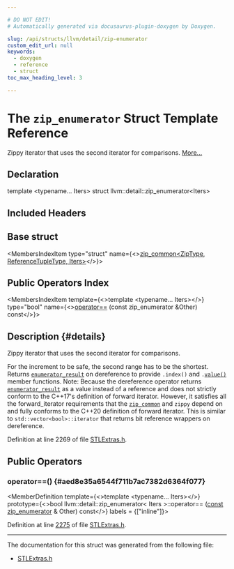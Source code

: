 ```yaml
---

# DO NOT EDIT!
# Automatically generated via docusaurus-plugin-doxygen by Doxygen.

slug: /api/structs/llvm/detail/zip-enumerator
custom_edit_url: null
keywords:
  - doxygen
  - reference
  - struct
toc_max_heading_level: 3

---
```





# The `zip_enumerator` Struct Template Reference

<DoxygenPage pluginConfig={pluginConfig}>

Zippy iterator that uses the second iterator for comparisons. <a href="#details">More...</a>

## Declaration

<CodeBlock>template &lt;typename... Iters&gt;
struct llvm::detail::zip_enumerator&lt;Iters&gt;</CodeBlock>

## Included Headers

<IncludesList>
<IncludesListItem
  filePath="llvm/ADT/STLExtras.h"
  permalink="/docs/api/files/include/include/llvm/include/llvm/adt/stlextras-h"
  isLocal="true" />
</IncludesList>

## Base struct

<MembersIndex>

<MembersIndexItem
  type="struct"
  name={<><a href="/docs/api/structs/llvm/detail/zip-common">zip&#95;common&lt;ZipType, ReferenceTupleType, Iters&gt;</a></>}>
</MembersIndexItem>

</MembersIndex>

## Public Operators Index

<MembersIndex>

<MembersIndexItem
  template={<>template &lt;typename... Iters&gt;</>}
  type="bool"
  name={<><a href="#aed8e35a6544f711b7ac7382d6364f077">operator==</a> (const zip&#95;enumerator &amp;Other) const</>}>
</MembersIndexItem>

</MembersIndex>

## Description {#details}

Zippy iterator that uses the second iterator for comparisons.

For the increment to be safe, the second range has to be the shortest. Returns <code><a href="/docs/api/structs/llvm/detail/enumerator-result">enumerator&#95;result</a></code> on dereference to provide <code>.index()</code> and <code>.<a href="/docs/api/namespaces/llvm/detail/#a3fe429695b1d6a60635b1e490092037e">value()</a></code> member functions. Note: Because the dereference operator returns <code><a href="/docs/api/structs/llvm/detail/enumerator-result">enumerator&#95;result</a></code> as a value instead of a reference and does not strictly conform to the C++17&#39;s definition of forward iterator. However, it satisfies all the forward&#95;iterator requirements that the <code><a href="/docs/api/structs/llvm/detail/zip-common">zip&#95;common</a></code> and <code>zippy</code> depend on and fully conforms to the C++20 definition of forward iterator. This is similar to <code>std::vector&lt;bool&gt;::iterator</code> that returns bit reference wrappers on dereference.

Definition at line 2269 of file <a href="/docs/api/files/include/include/llvm/include/llvm/adt/stlextras-h">STLExtras.h</a>.

<SectionDefinition>

## Public Operators

### operator==() {#aed8e35a6544f711b7ac7382d6364f077}

<MemberDefinition
  template={<>template &lt;typename... Iters&gt;</>}
  prototype={<>bool llvm::detail::zip&#95;enumerator&lt; Iters &gt;::operator== (<a href="/docs/api/files/lib/lib/target/lib/target/aarch64/aarch64promoteconstant-cpp/#a90f8350fecae261c25be85d38b451bff">const</a> <a href="/docs/api/structs/llvm/detail/zip-enumerator">zip&#95;enumerator</a> &amp; Other) const</>}
  labels = {["inline"]}>

Definition at line <a href="/docs/api/files/include/include/llvm/include/llvm/adt/stlextras-h/#l02275">2275</a> of file <a href="/docs/api/files/include/include/llvm/include/llvm/adt/stlextras-h">STLExtras.h</a>.
</MemberDefinition>

</SectionDefinition>

<hr/>

The documentation for this struct was generated from the following file:

<ul>
<li><a href="/docs/api/files/include/include/llvm/include/llvm/adt/stlextras-h">STLExtras.h</a></li>
</ul>

</DoxygenPage>
